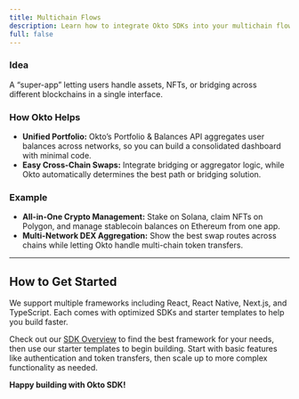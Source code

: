 ```yaml
---
title: Multichain Flows
description: Learn how to integrate Okto SDKs into your multichain flows to enable seamless cross-chain transactions and wallet management.
full: false
---
```


<AIMarkdownComponent isIndex={false} />

### **Idea**  

A “super-app” letting users handle assets, NFTs, or bridging across different blockchains in a single interface.

### **How Okto Helps**

- **Unified Portfolio:** Okto’s Portfolio & Balances API aggregates user balances across networks, so you can build a consolidated dashboard with minimal code.  
- **Easy Cross-Chain Swaps:** Integrate bridging or aggregator logic, while Okto automatically determines the best path or bridging solution.

### **Example**

- **All-in-One Crypto Management:** Stake on Solana, claim NFTs on Polygon, and manage stablecoin balances on Ethereum from one app.  
- **Multi-Network DEX Aggregation:** Show the best swap routes across chains while letting Okto handle multi-chain token transfers.

---

## How to Get Started

We support multiple frameworks including React, React Native, Next.js, and TypeScript. Each comes with optimized SDKs and starter templates to help you build faster.

Check out our [SDK Overview](/docs/okto-sdk/supported-sdk-platforms) to find the best framework for your needs, then use our starter templates to begin building. Start with basic features like authentication and token transfers, then scale up to more complex functionality as needed.

<QuickStartBanner />

**Happy building with Okto SDK!**






